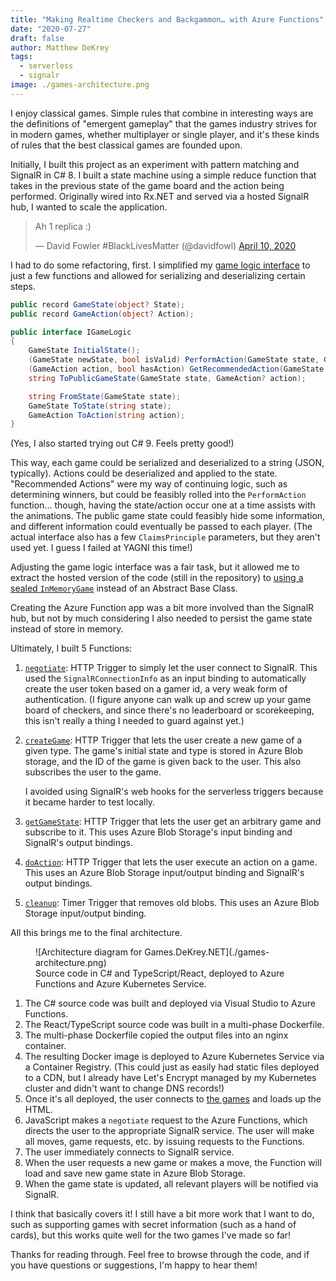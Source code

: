 ```yaml
---
title: "Making Realtime Checkers and Backgammon… with Azure Functions"
date: "2020-07-27"
draft: false
author: Matthew DeKrey
tags:
  - serverless
  - signalr
image: ./games-architecture.png
---
```



I enjoy classical games. Simple rules that combine in interesting ways are the
definitions of "emergent gameplay" that the games industry strives for in modern
games, whether multiplayer or single player, and it's these kinds of rules that
the best classical games are founded upon.

Initially, I built this project as an experiment with pattern matching and
SignalR in C# 8. I built a state machine using a simple reduce function that
takes in the previous state of the game board and the action being performed.
Originally wired into Rx.NET and served via a hosted SignalR hub, I wanted to
scale the application.

<blockquote class="twitter-tweet"><p lang="es" dir="ltr">Ah 1 replica :)</p>&mdash; David Fowler #BlackLivesMatter (@davidfowl) <a href="https://twitter.com/davidfowl/status/1248639534650118145?ref_src=twsrc%5Etfw">April 10, 2020</a></blockquote> <script async src="https://platform.twitter.com/widgets.js" charset="utf-8"></script>

I had to do some refactoring, first. I simplified my [game logic interface](https://github.com/mdekrey/SignalRGammon/blob/0d9eaad12da859ce0ed11acddc1a69ec3cfc612d/SignalRGame/GameUtilities/IGameLogic.cs#L38-L49) to
just a few functions and allowed for serializing and deserializing certain
steps.

```csharp
public record GameState(object? State);
public record GameAction(object? Action);

public interface IGameLogic
{
    GameState InitialState();
    (GameState newState, bool isValid) PerformAction(GameState state, GameAction action);
    (GameAction action, bool hasAction) GetRecommendedAction(GameState state);
    string ToPublicGameState(GameState state, GameAction? action);

    string FromState(GameState state);
    GameState ToState(string state);
    GameAction ToAction(string action);
}
```

(Yes, I also started trying out C# 9. Feels pretty good!)

This way, each game could be serialized and deserialized to a string (JSON,
typically). Actions could be deserialized and applied to the state. "Recommended
Actions" were my way of continuing logic, such as determining winners, but could
be feasibly rolled into the `PerformAction` function... though, having the
state/action occur one at a time assists with the animations. The public game
state could feasibly hide some information, and different information could
eventually be passed to each player. (The actual interface also has a few
`ClaimsPrinciple` parameters, but they aren't used yet. I guess I failed at
YAGNI this time!)

Adjusting the game logic interface was a fair task, but it allowed me to extract
the hosted version of the code (still in the repository) to [using a sealed
`InMemoryGame`](https://github.com/mdekrey/SignalRGammon/blob/0d9eaad12da859ce0ed11acddc1a69ec3cfc612d/SignalRGame.Server/GameUtilities/InMemoryGame.cs)
instead of an Abstract Base Class.

Creating the Azure Function app was a bit more involved than the SignalR hub,
but not by much considering I also needed to persist the game state instead of
store in memory.

Ultimately, I built 5 Functions:

1. [`negotiate`](https://github.com/mdekrey/SignalRGammon/blob/0d9eaad12da859ce0ed11acddc1a69ec3cfc612d/SignalRGame.Functions/GameFunctions.cs#L41-L47):
   HTTP Trigger to simply let the user connect to SignalR. This used the
   `SignalRConnectionInfo` as an input binding to automatically create the
   user token based on a gamer id, a very weak form of authentication. (I
   figure anyone can walk up and screw up your game board of checkers, and
   since there's no leaderboard or scorekeeping, this isn't really a thing I
   needed to guard against yet.)

2. [`createGame`](https://github.com/mdekrey/SignalRGammon/blob/0d9eaad12da859ce0ed11acddc1a69ec3cfc612d/SignalRGame.Functions/GameFunctions.cs#L72-L110):
   HTTP Trigger that lets the user create a new game of a given type. The game's
   initial state and type is stored in Azure Blob storage, and the ID of the
   game is given back to the user. This also subscribes the user to the game.

    I avoided using SignalR's web hooks for the serverless triggers because it
    became harder to test locally.

3. [`getGameState`](https://github.com/mdekrey/SignalRGammon/blob/0d9eaad12da859ce0ed11acddc1a69ec3cfc612d/SignalRGame.Functions/GameFunctions.cs#L113-L140):
   HTTP Trigger that lets the user get an arbitrary game and subscribe to it.
   This uses Azure Blob Storage's input binding and SignalR's output bindings.

4. [`doAction`](https://github.com/mdekrey/SignalRGammon/blob/0d9eaad12da859ce0ed11acddc1a69ec3cfc612d/SignalRGame.Functions/GameFunctions.cs#L142-L183):
   HTTP Trigger that lets the user execute an action on a game. This uses an
   Azure Blob Storage input/output binding and SignalR's output bindings.

5. [`cleanup`](https://github.com/mdekrey/SignalRGammon/blob/0d9eaad12da859ce0ed11acddc1a69ec3cfc612d/SignalRGame.Functions/GameFunctions.cs#L49-L70):
   Timer Trigger that removes old blobs. This uses an Azure Blob Storage
   input/output binding.

All this brings me to the final architecture.

<figure>
![Architecture diagram for Games.DeKrey.NET](./games-architecture.png)
<FigCaption>Source code in C# and TypeScript/React, deployed to Azure Functions and Azure Kubernetes Service.</FigCaption>
</figure>

1. The C# source code was built and deployed via Visual Studio to Azure Functions.
2. The React/TypeScript source code was built in a multi-phase Dockerfile.
3. The multi-phase Dockerfile copied the output files into an nginx container.
4. The resulting Docker image is deployed to Azure Kubernetes Service via a
   Container Registry. (This could just as easily had static files deployed to a
   CDN, but I already have Let's Encrypt managed by my Kubernetes cluster and
   didn't want to change DNS records!)
5. Once it's all deployed, the user connects to [the
   games](https://games.dekrey.net) and loads up the HTML.
6. JavaScript makes a `negotiate` request to the Azure Functions, which directs
   the user to the appropriate SignalR service. The user will make all moves,
   game requests, etc. by issuing requests to the Functions.
7. The user immediately connects to SignalR service.
8. When the user requests a new game or makes a move, the Function will load and
   save new game state in Azure Blob Storage.
9. When the game state is updated, all relevant players will be notified via
   SignalR.

I think that basically covers it! I still have a bit more work that I want to
do, such as supporting games with secret information (such as a hand of cards),
but this works quite well for the two games I've made so far!

Thanks for reading through. Feel free to browse through the code, and if you
have questions or suggestions, I'm happy to hear them!
